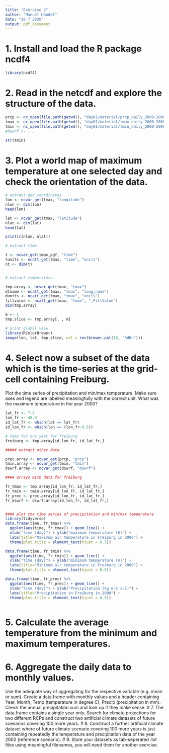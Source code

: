 ```yaml
---
title: "Exercise 2"
author: "Manuel Händel"
date: "20 7 2020"
output: pdf_document
---
```


# 1. Install and load the R package ncdf4

```r
library(ncdf4)
```

# 2. Read in the netcdf and explore the structure of the data.

```r
prcp <- nc_open(file.path(getwd(), "day01/material/prcp_daily_2000-2000.nc"))
tmax <- nc_open(file.path(getwd(), "day01/material/tmax_daily_2000-2000.nc"))
tmin <- nc_open(file.path(getwd(), "day01/material/tmin_daily_2000-2000.nc"))
#dwsrf <- ...

str(tmin)

```


# 3. Plot a world map of maximum temperature at one selected day and check the orientation of the data.

```r
# extract geo coordinates
lon <- ncvar_get(tmax, "longitude")
nlon <- dim(lon)
head(lon)

lat <- ncvar_get(tmax, "latitude")
nlat <- dim(lat)
head(lat)

print(c(nlon, nlat))

# extract time

t <- ncvar_get(tmax_pgf, "time")
tunits <- ncatt_get(tmax, "time", "units")
nt <- dim(t)


# extract temperature

tmp.array <- ncvar_get(tmax, "tmax")
dlname <- ncatt_get(tmax, "tmax", "long_name")
dunits <- ncatt_get(tmax, "tmax", "units")
fillvalue <- ncatt_get(tmax, "tmax", "_FillValue")
dim(tmp.array)

m <- 1
tmp.slice <- tmp.array[, , m]

# print global view
library(RColorBrewer)
image(lon, lat, tmp.slice, col = rev(brewer.pal(10, "RdBu")))

```
# 4. Select now a subset of the data which is the time-series at the grid-cell containing Freiburg.
Plot the time series of precipitation and min/max temperature. Make sure axes and legend are labelled meaningfully with the correct unit. What was the maximum temperature in the year 2000?

```r

lat_fr <- 7.5
lon_fr <- 48.0
id_lat_fr <- which(lat == lat_fr)
id_lon_fr <- which(lon == (lon_fr-0.5))

# tmax for one year for freiburg
freiburg <- tmp.array[id_lon_fr, id_lat_fr,]

##### extract other data

prec.array <- ncvar_get(prcp, "prcp")
tmin.array <- ncvar_get(tmin, "tmin")
dswrf.array <- ncvar_get(dswrf, "dswrf")

#### arrays with data for freiburg

fr_tmax <- tmp.array[id_lon_fr, id_lat_fr,]
fr_tmin <- tmin.array[id_lon_fr, id_lat_fr,]
fr_prec <- prec.array[id_lon_fr, id_lat_fr,]
fr_dswrf <- dswrf.array[id_lon_fr, id_lat_fr,]


#### plot the time series of precipitation and min/max temperature
library(tidyverse)
data.frame(time, fr_tmax) %>% 
  ggplot(aes(time, fr_tmax)) + geom_line() +
  xlab("time (day)") + ylab("maximum temperature (K)") +
  labs(title="Maximum air temperature in Freiburg in 2000") +
  theme(plot.title = element_text(hjust = 0.5))

data.frame(time, fr_tmin) %>% 
  ggplot(aes(time, fr_tmin)) + geom_line() +
  xlab("time (day)") + ylab("minimum temperature (K)") +
  labs(title="Minimum air temperature in Freiburg in 2000") +
  theme(plot.title = element_text(hjust = 0.5))

data.frame(time, fr_prec) %>%   
  ggplot(aes(time, fr_prec)) + geom_line() +
  xlab("time (day)") + ylab("Precipitation (kg m-2 s-1)") +
  labs(title="Precipitation in Freiburg in 2000") +
  theme(plot.title = element_text(hjust = 0.5))
 

```


# 5. Calculate the average temperature from the minimum and maximum temperatures.
# 6. Aggregate the daily data to monthly values.
Use the adequate way of aggregating for the respective variable
(e.g. mean or sum). Create a data.frame with monthly values and a header containing Year, Month, Temp
(temperature in degree C), Precip (precipitation in mm). Check the annual precipitation sum and look up if
they make sense.
# 7. The data.frame contains a single year only. 
Search for climate projections for two different RCPs and
construct two artificial climate datasets of future scenarios covering 100 more years.
# 8. Construct a further artificial climate dataset
where of future climate scenario covering 100 more years is just
containing repeatedly the temperature and precipitation data of the year 2000 (reference scenario).
# 9. Store your datasets as tab-seperated .txt files
using meaningful filenames, you will need them for another
exercise.



